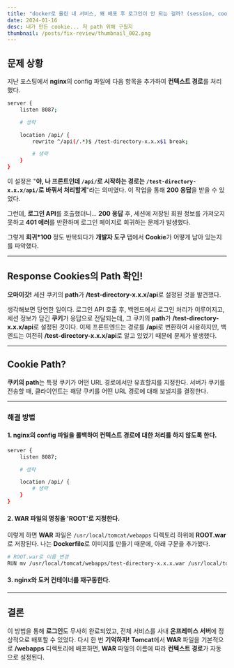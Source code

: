 ```yaml
---
title: "docker로 올린 내 서비스, 왜 배포 후 로그인이 안 되는 걸까? (session, cookie, path 설정)"
date: 2024-01-16
desc: 내가 만든 cookie... 저 path 위해 구웠지
thumbnail: /posts/fix-review/thumbnail_002.png
---
```


## 문제 상황

지난 포스팅에서 **nginx**의 config 파일에 다음 항목을 추가하여 **컨텍스트 경로**를 처리했다.

```bash
server {
    listen 8087;

    # 생략

    location /api/ {
        rewrite ^/api(/.*)$ /test-directory-x.x.x$1 break;

        # 생략
    }
}
```

이 설정은 "**야, 나 프론트인데 `/api/`로 시작하는 경로는 `/test-directory-x.x.x/api/`로 바꿔서 처리할게**"라는 의미였다. 이 작업을 통해 **200 응답**을 받을 수 있었다.

그런데, **로그인 API**를 호출했더니... **200 응답** 후, 세션에 저장된 회원 정보를 가져오지 못하고 **401 에러**를 반환하며 로그인 페이지로 회귀하는 문제가 발생했다.

그렇게 **회귀*100** 정도 반복되다가 **개발자 도구** 탭에서 **Cookie**가 어떻게 남아 있는지를 파악했다.

---

## Response Cookies의 Path 확인!

**오마이갓!**
세션 쿠키의 **path**가 **/test-directory-x.x.x/api**로 설정된 것을 발견했다.

생각해보면 당연한 일이다. 로그인 API 호출 후, 백엔드에서 로그인 처리가 이루어지고, 세션 정보가 담긴 **쿠키**가 응답으로 전달되는데, 그 쿠키의 **path**가 **/test-directory-x.x.x/api**로 설정된 것이다.
이제 프론트엔드는 경로를 **/api**로 변환하여 사용하지만, 백엔드는 여전히 **/test-directory-x.x.x/api**로 알고 있었기 때문에 문제가 발생했다.

---

## Cookie Path?

**쿠키의 path**는 특정 쿠키가 어떤 URL 경로에서만 유효할지를 지정한다. 서버가 쿠키를 전송할 때, 클라이언트는 해당 쿠키를 어떤 URL 경로에 대해 보낼지를 결정한다.

---

### 해결 방법

#### 1. **nginx의 config 파일을 롤백하여 컨텍스트 경로에 대한 처리를 하지 않도록 한다.**

```bash
server {
    listen 8087;

    # 생략

    location /api/ {
        # 생략
    }
}
```

#### 2. **WAR 파일의 명칭을 'ROOT'로 지정한다.**

이렇게 하면 **WAR** 파일은 `/usr/local/tomcat/webapps` 디렉토리 하위에 **ROOT.war**로 저장된다.
나는 **Dockerfile**로 이미지를 만들기 때문에, 아래 구문을 추가했다.

```bash
# ROOT.war로 이름 변경
RUN mv /usr/local/tomcat/webapps/test-directory-x.x.x.war /usr/local/tomcat/webapps/ROOT.war
```

#### 3. **nginx와 도커 컨테이너를 재구동한다.**

---

## 결론

이 방법을 통해 **로그인**도 무사히 완료되었고, 전체 서비스를 사내 **온프레미스 서버**에 정상적으로 배포할 수 있었다.
다시 한 번 **기억하자!**
**Tomcat**에서 **WAR** 파일을 기본적으로 **/webapps** 디렉토리에 배포하면, **WAR** 파일의 이름에 따라 **컨텍스트 경로**가 자동으로 설정된다.
